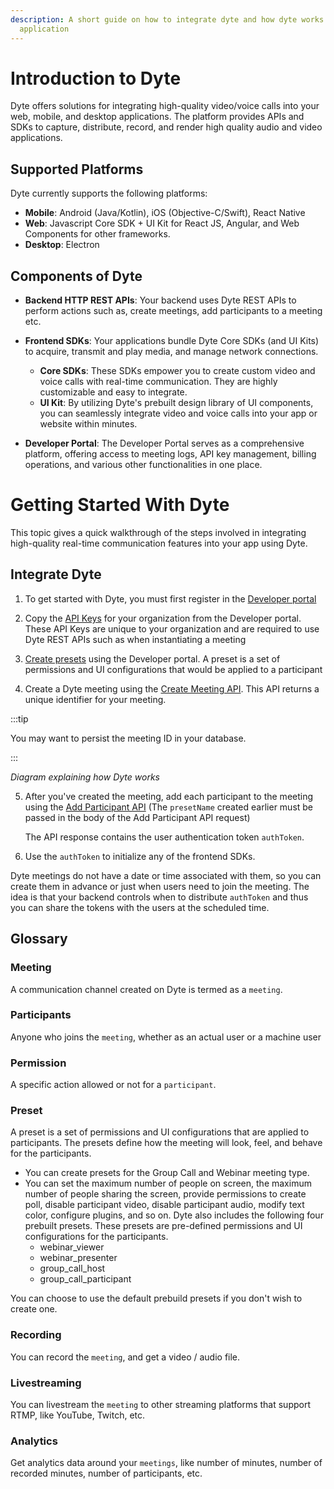 ```yaml
---
description: A short guide on how to integrate dyte and how dyte works with your
  application
---
```


# Introduction to Dyte

Dyte offers solutions for integrating high-quality video/voice calls into your
web, mobile, and desktop applications. The platform provides APIs and SDKs to capture, distribute, record, and render high quality audio and video applications.

## Supported Platforms

Dyte currently supports the following platforms:

- **Mobile**: Android (Java/Kotlin), iOS (Objective-C/Swift), React Native
- **Web**: Javascript Core SDK + UI Kit for React JS, Angular, and Web Components for other frameworks.
- **Desktop**: Electron

## Components of Dyte

- **Backend HTTP REST APIs**: Your backend uses Dyte REST APIs to perform
  actions such as, create meetings, add participants to a meeting etc.
- **Frontend SDKs**: Your applications bundle Dyte Core SDKs (and UI Kits) to
  acquire, transmit and play media, and manage network connections.

  - **Core SDKs**: These SDKs empower you to create custom video and voice calls with real-time communication. They are highly customizable and easy to integrate.
  - **UI Kit**: By utilizing Dyte's prebuilt design library of UI components, you can seamlessly integrate video and voice calls into your app or website within minutes.

- **Developer Portal**: The Developer Portal serves as a comprehensive platform, offering access to meeting logs, API key management, billing operations, and various other functionalities in one place.

# Getting Started With Dyte

This topic gives a quick
walkthrough of the steps involved in integrating high-quality real-time
communication features into your app using Dyte.

## Integrate Dyte

1. To get started with Dyte, you must first register in the
   [Developer portal](https://dev.dyte.io)

2. Copy the [API Keys](https://dev.dyte.io/apikeys) for your organization from
   the Developer portal. These API Keys are unique to your organization and are
   required to use Dyte REST APIs such as when instantiating a meeting


3. [Create presets](https://dev.dyte.io/roles-presets) using the Developer
   portal. A preset is a set of permissions and UI configurations that would be
   applied to a participant


4. Create a Dyte meeting using the
   [Create Meeting API](/api#/operations/create_meeting). This API returns a
   unique identifier for your meeting. <br/>

:::tip

You may want to persist the meeting ID in your database.

:::


_Diagram explaining how Dyte works_

5. After you've created the meeting, add each participant to the meeting using
   the [Add Participant API](/api#/operations/add_participant) (The `presetName`
   created earlier must be passed in the body of the Add Participant API
   request)

   The API response contains the user authentication token `authToken`.

6. Use the `authToken` to initialize any of the frontend SDKs.

Dyte meetings do not have a date or time associated with them, so you can create
them in advance or just when users need to join the meeting. The idea is that
your backend controls when to distribute `authToken` and thus you can share the
tokens with the users at the scheduled time.

## Glossary

### Meeting

A communication channel created on Dyte is termed as a `meeting`.

### Participants

Anyone who joins the `meeting`, whether as an actual user or a machine user

### Permission

A specific action allowed or not for a `participant`.

### Preset

A preset is a set of permissions and UI configurations that are applied to
participants. The presets define how the meeting will look, feel, and behave for
the participants.

- You can create presets for the Group Call and Webinar meeting type.
- You can set the maximum number of people on screen, the maximum number of
  people sharing the screen, provide permissions to create poll, disable
  participant video, disable participant audio, modify text color, configure
  plugins, and so on. Dyte also includes the following four prebuilt presets.
  These presets are pre-defined permissions and UI configurations for the
  participants.
  - webinar_viewer
  - webinar_presenter
  - group_call_host
  - group_call_participant

You can choose to use the default prebuild presets if you don't wish to create
one.

### Recording

You can record the `meeting`, and get a video / audio file.

### Livestreaming

You can livestream the `meeting` to other streaming platforms that support RTMP,
like YouTube, Twitch, etc.

### Analytics

Get analytics data around your `meetings`, like number of minutes, number of
recorded minutes, number of participants, etc.
